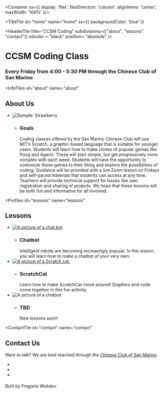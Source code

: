 
<Container sx={{
    display: 'flex',
    flexDirection: 'column',
    alignItems: 'center',
    maxWidth: '100%'
}}>

<TitleTile 
  id="home"
  name="home"
  sx={{
      backgroundColor: 'blue'
  }}
>

<HeaderTile 
  title="CCSM Coding" 
  subdivisions={["about", "lessons", "contact"]}
  sdcolor = "black"
  position= "absolute"
/>

# CCSM Coding Class

### Every Friday from 4:00 - 5:30 PM through the Chinese Club of San Marino

</TitleTile>

<InfoTiles
  id="about"
  name="about"
>

## About Us
- ![Sample: Strawberry](/kidcode.jpg)
  - ### Goals
    Coding classes offered by the San Marino Chinese Club will use MIT’s Scratch, a graphic-based language that is suitable for younger users. Students will learn how to make clones of popular games like Pong and Agario. These will start simple, but get progressively more complex with each week. Students will have the opportunity to customize these games to their liking and explore the possibilities of coding. Guidance will be provided with a live Zoom lesson on Fridays and self-paced materials that students can access at any time. Teachers will provide technical support for issues like user registration and sharing of projects. We hope that these lessons will be both fun and informative for all involved.

</InfoTiles>

<Profiles
  id="lessons"
  name="lessons"
>

## Lessons

- [![A picture of a chat.bot](/robot.png)](/lessons/chatbot)
  - ### Chatbot
    Intelligent robots are becoming increasingly popular. In this lesson, you will learn how to make a chatbot of your very own.
- [![A picture of a Scratch cat.](/scratchcat.png)](/lessons/catmove)  
  - ### ScratchCat
    Learn how to make ScratchCat move around! Graphics and code come together in this fun activity.
- ![A picture of a chatbot](/nopic.jpg)
  - ### TBD
    New lessons soon!

</Profiles>

<ContactTile
  id="contact"
  name="contact"
>

## Contact Us

Want to talk? We are best reached through the [Chinese Club of San Marino](http://www.ccsm.org/).

- <a><FaInstagram/></a>
- <a><FaFacebook/></a>
- <a><FiMail/></a>

###### Built by Fragaria Webdev

</ContactTile>

</Container>
